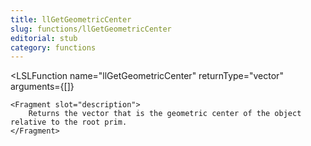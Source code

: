 ```yaml
---
title: llGetGeometricCenter
slug: functions/llGetGeometricCenter
editorial: stub
category: functions
---
```


<LSLFunction
	name="llGetGeometricCenter"
	returnType="vector"
	arguments={[]}
>
	<Fragment slot="description">
		Returns the vector that is the geometric center of the object relative to the root prim.
	</Fragment>
</LSLFunction>
